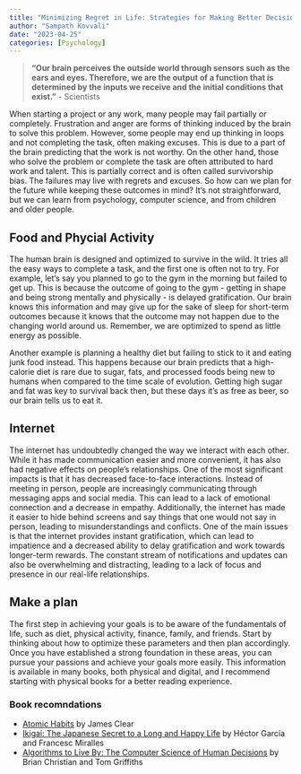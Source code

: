 ```yaml
---
title: "Minimizing Regret in Life: Strategies for Making Better Decisions"
author: "Sampath Kovvali"
date: "2023-04-25"
categories: [Psychology]
---
```


> **"Our brain perceives the outside world through sensors such as the ears and eyes. Therefore, we are the output of a function that is determined by the inputs we receive and the initial conditions that exist."** - Scientists

When starting a project or any work, many people may fail partially or completely. Frustration and anger are forms of thinking induced by the brain to solve this problem. However, some people may end up thinking in loops and not completing the task, often making excuses. This is due to a part of the brain predicting that the work is not worthy. On the other hand, those who solve the problem or complete the task are often attributed to hard work and talent. This is partially correct and is often called survivorship bias. The failures may live with regrets and excuses. So how can we plan for the future while keeping these outcomes in mind? It’s not straightforward, but we can learn from psychology, computer science, and from children and older people.

## Food and Phycial Activity
The human brain is designed and optimized to survive in the wild. It tries all the easy ways to complete a task, and the first one is often not to try. For example, let’s say you planned to go to the gym in the morning but failed to get up. This is because the outcome of going to the gym - getting in shape and being strong mentally and physically - is delayed gratification. Our brain knows this information and may give up for the sake of sleep for short-term outcomes because it knows that the outcome may not happen due to the changing world around us. Remember, we are optimized to spend as little energy as possible.

Another example is planning a healthy diet but failing to stick to it and eating junk food instead. This happens because our brain predicts that a high-calorie diet is rare due to sugar, fats, and processed foods being new to humans when compared to the time scale of evolution. Getting high sugar and fat was key to survival back then, but these days it’s as free as beer, so our brain tells us to eat it.

## Internet
The internet has undoubtedly changed the way we interact with each other. While it has made communication easier and more convenient, it has also had negative effects on people's relationships. One of the most significant impacts is that it has decreased face-to-face interactions. Instead of meeting in person, people are increasingly communicating through messaging apps and social media. This can lead to a lack of emotional connection and a decrease in empathy. Additionally, the internet has made it easier to hide behind screens and say things that one would not say in person, leading to misunderstandings and conflicts. One of the main issues is that the internet provides instant gratification, which can lead to impatience and a decreased ability to delay gratification and work towards longer-term rewards. The constant stream of notifications and updates can also be overwhelming and distracting, leading to a lack of focus and presence in our real-life relationships.


## Make a plan

The first step in achieving your goals is to be aware of the fundamentals of life, such as diet, physical activity, finance, family, and friends. Start by thinking about how to optimize these parameters and then plan accordingly. Once you have established a strong foundation in these areas, you can pursue your passions and achieve your goals more easily. This information is available in many books, both physical and digital, and I recommend starting with physical books for a better reading experience.

### Book recomndations
- [Atomic Habits](https://jamesclear.com/atomic-habits) by James Clear
- [Ikigai: The Japanese Secret to a Long and Happy Life](https://www.goodreads.com/book/show/40534545-ikigai) by Héctor García and Francesc Miralles
- [Algorithms to Live By: The Computer Science of Human Decisions](https://algorithmstoliveby.com/) by Brian Christian and Tom Griffiths